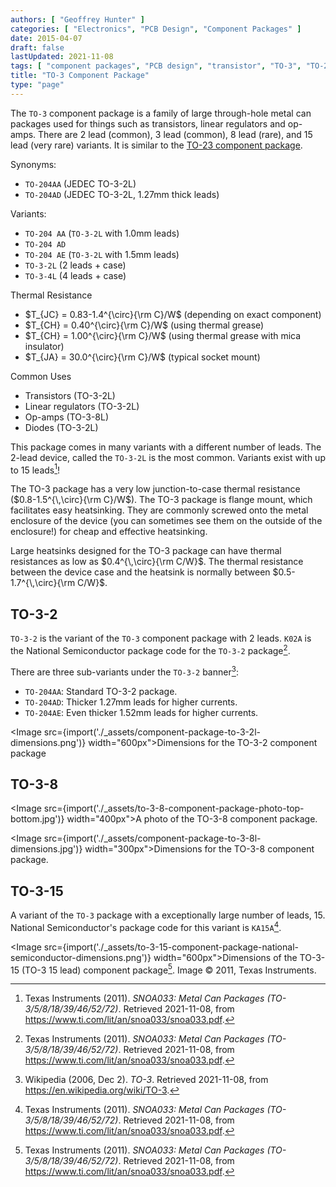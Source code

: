 ```yaml
---
authors: [ "Geoffrey Hunter" ]
categories: [ "Electronics", "PCB Design", "Component Packages" ]
date: 2015-04-07
draft: false
lastUpdated: 2021-11-08
tags: [ "component packages", "PCB design", "transistor", "TO-3", "TO-204AD" ]
title: "TO-3 Component Package"
type: "page"
---
```



The `TO-3` component package is a family of large through-hole metal can packages used for things such as transistors, linear regulators and op-amps. There are 2 lead (common), 3 lead (common), 8 lead (rare), and 15 lead (very rare) variants. It is similar to the [TO-23 component package](../to-23-component-package).

Synonyms:

* `TO-204AA` (JEDEC TO-3-2L)
* `TO-204AD` (JEDEC TO-3-2L, 1.27mm thick leads)

Variants:

* `TO-204 AA` (`TO-3-2L` with 1.0mm leads)
* `TO-204 AD`
* `TO-204 AE` (`TO-3-2L` with 1.5mm leads)
* `TO-3-2L` (2 leads + case)
* `TO-3-4L` (4 leads + case)

Thermal Resistance

* $T_{JC} = 0.83-1.4^{\circ}{\rm C}/W$ (depending on exact component)
* $T_{CH} = 0.40^{\circ}{\rm C}/W$ (using thermal grease)
* $T_{CH} = 1.00^{\circ}{\rm C}/W$ (using thermal grease with mica insulator)
* $T_{JA} = 30.0^{\circ}{\rm C}/W$ (typical socket mount)

Common Uses

* Transistors (TO-3-2L)
* Linear regulators (TO-3-2L)
* Op-amps (TO-3-8L)
* Diodes (TO-3-2L)

This package comes in many variants with a different number of leads. The 2-lead device, called the `TO-3-2L` is the most common. Variants exist with up to 15 leads[^bib-ti-metal-can-packages]!

The TO-3 package has a very low junction-to-case thermal resistance ($0.8-1.5^{\,\circ}{\rm C}/W$). The TO-3 package is flange mount, which facilitates easy heatsinking. They are commonly screwed onto the metal enclosure of the device (you can sometimes see them on the outside of the enclosure!) for cheap and effective heatsinking.

Large heatsinks designed for the TO-3 package can have thermal resistances as low as $0.4^{\,\circ}{\rm C/W}$. The thermal resistance between the device case and the heatsink is normally between $0.5-1.7^{\,\circ}{\rm C/W}$.

## TO-3-2

`TO-3-2` is the variant of the `TO-3` component package with 2 leads. `K02A` is the National Semiconductor package code for the `TO-3-2` package[^bib-ti-metal-can-packages].

There are three sub-variants under the `TO-3-2` banner[^bib-wp-to-3]:

* `TO-204AA`: Standard TO-3-2 package.
* `TO-204AD`: Thicker 1.27mm leads for higher currents.
* `TO-204AE`: Even thicker 1.52mm leads for higher currents.

<Image src={import('./_assets/component-package-to-3-2l-dimensions.png')} width="600px">Dimensions for the TO-3-2 component package</Image>

## TO-3-8

<Image src={import('./_assets/to-3-8-component-package-photo-top-bottom.jpg')} width="400px">A photo of the TO-3-8 component package.</Image>

<Image src={import('./_assets/component-package-to-3-8l-dimensions.jpg')} width="300px">Dimensions for the TO-3-8 component package.</Image>

## TO-3-15

A variant of the `TO-3` package with a exceptionally large number of leads, 15. National Semiconductor's package code for this variant is `KA15A`[^bib-ti-metal-can-packages].

<Image src={import('./_assets/to-3-15-component-package-national-semiconductor-dimensions.png')} width="600px">Dimensions of the TO-3-15 (TO-3 15 lead) component package[^bib-ti-metal-can-packages]. Image © 2011, Texas Instruments.</Image>

[^bib-ti-metal-can-packages]: Texas Instruments (2011). _SNOA033: Metal Can Packages (TO-3/5/8/18/39/46/52/72)_. Retrieved 2021-11-08, from https://www.ti.com/lit/an/snoa033/snoa033.pdf.
[^bib-wp-to-3]: Wikipedia (2006, Dec 2). _TO-3_. Retrieved 2021-11-08, from https://en.wikipedia.org/wiki/TO-3.
